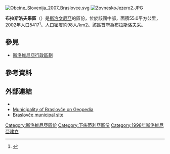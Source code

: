 [[File:Obcine_Slovenija_2007_Braslovce.svg|thumb]]
[[File:ZovneskoJezero2.JPG|thumb]]

'''布拉斯洛夫采區'''（{{lang-sl|Občina Braslovče}}）是[[斯洛文尼亞|斯洛文尼亞]]的區份，位於該國中部，面積55.0平方公里，2002年人口5417<ref>{{Cite web |url=http://www.stat.si/popis2002/en/ |title=Statistical Office of the Republic of Slovenia, census of 2002 |access-date=2017-02-01 |archive-date=2016-12-18 |archive-url=https://web.archive.org/web/20161218144633/http://www.stat.si/popis2002/en/ |dead-url=no }}</ref>。人口密度約98人/km2。該區首府為[[布拉斯洛夫采|布拉斯洛夫采]]。

==參見==
*[[斯洛維尼亞行政區劃|斯洛維尼亞行政區劃]]

==參考資料==
{{Reflist}}

==外部連結==
*{{commonscat-inline|Braslovče municipality|Municipality of Braslovče}}
* [http://www.geopedia.si/Geopedia_en.html?params=L408_F151_T973_vF_b4_x503126_y127261_s13 Municipality of Braslovče on Geopedia] {{Wayback|url=http://www.geopedia.si/Geopedia_en.html?params=L408_F151_T973_vF_b4_x503126_y127261_s13 |date=20110503160323 }}
* [http://www.braslovce.si/ Braslovče municipal site] {{Wayback|url=http://www.braslovce.si/ |date=20110825074907 }}

{{DEFAULTSORT:Braslovče}}
[[Category:斯洛維尼亞區份|Category:斯洛維尼亞區份]]
[[Category:下施蒂利亞區份|Category:下施蒂利亞區份]]
[[Category:1998年斯洛維尼亞建立|Category:1998年斯洛維尼亞建立]]

{{Slovenia-geo-stub}}